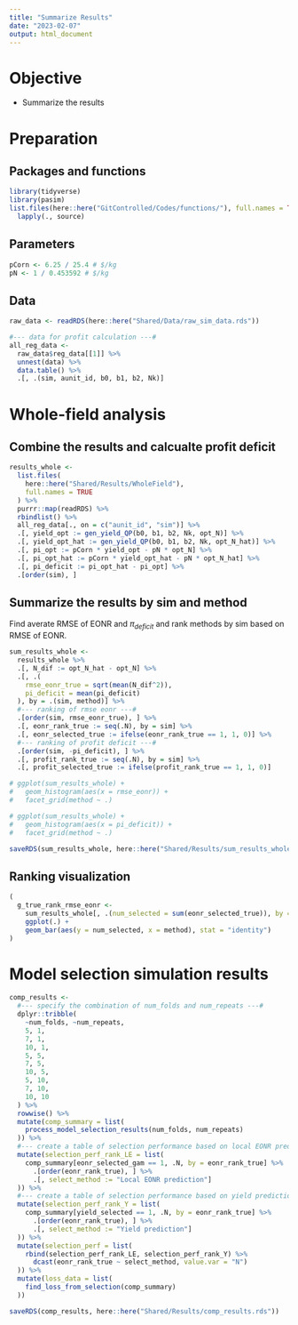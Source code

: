 ```yaml
---
title: "Summarize Results"
date: "2023-02-07"
output: html_document
---
```


# Objective 

+ Summarize the results

# Preparation

## Packages and functions 
```r
library(tidyverse)
library(pasim)
list.files(here::here("GitControlled/Codes/functions/"), full.names = TRUE) %>%
  lapply(., source)
```

## Parameters
```r
pCorn <- 6.25 / 25.4 # $/kg
pN <- 1 / 0.453592 # $/kg
```

## Data
```r
raw_data <- readRDS(here::here("Shared/Data/raw_sim_data.rds"))

#--- data for profit calculation ---#
all_reg_data <-
  raw_data$reg_data[[1]] %>%
  unnest(data) %>%
  data.table() %>%
  .[, .(sim, aunit_id, b0, b1, b2, Nk)]
```

# Whole-field analysis

## Combine the results and calcualte profit deficit

```r
results_whole <-
  list.files(
    here::here("Shared/Results/WholeField"),
    full.names = TRUE
  ) %>%
  purrr::map(readRDS) %>%
  rbindlist() %>%
  all_reg_data[., on = c("aunit_id", "sim")] %>%
  .[, yield_opt := gen_yield_QP(b0, b1, b2, Nk, opt_N)] %>%
  .[, yield_opt_hat := gen_yield_QP(b0, b1, b2, Nk, opt_N_hat)] %>%
  .[, pi_opt := pCorn * yield_opt - pN * opt_N] %>%
  .[, pi_opt_hat := pCorn * yield_opt_hat - pN * opt_N_hat] %>%
  .[, pi_deficit := pi_opt_hat - pi_opt] %>%
  .[order(sim), ]
```

## Summarize the results by sim and method

Find averate RMSE of EONR and $\pi_{deficit}$ and rank methods by sim based on RMSE of EONR.
```r
sum_results_whole <-
  results_whole %>%
  .[, N_dif := opt_N_hat - opt_N] %>%
  .[, .(
    rmse_eonr_true = sqrt(mean(N_dif^2)),
    pi_deficit = mean(pi_deficit)
  ), by = .(sim, method)] %>%
  #--- ranking of rmse eonr ---#
  .[order(sim, rmse_eonr_true), ] %>%
  .[, eonr_rank_true := seq(.N), by = sim] %>%
  .[, eonr_selected_true := ifelse(eonr_rank_true == 1, 1, 0)] %>%
  #--- ranking of profit deficit ---#
  .[order(sim, -pi_deficit), ] %>%
  .[, profit_rank_true := seq(.N), by = sim] %>%
  .[, profit_selected_true := ifelse(profit_rank_true == 1, 1, 0)]

# ggplot(sum_results_whole) +
#   geom_histogram(aes(x = rmse_eonr)) +
#   facet_grid(method ~ .)

# ggplot(sum_results_whole) +
#   geom_histogram(aes(x = pi_deficit)) +
#   facet_grid(method ~ .)

saveRDS(sum_results_whole, here::here("Shared/Results/sum_results_whole.rds"))
```

## Ranking visualization

```r
(
  g_true_rank_rmse_eonr <-
    sum_results_whole[, .(num_selected = sum(eonr_selected_true)), by = method] %>%
    ggplot(.) +
    geom_bar(aes(y = num_selected, x = method), stat = "identity")
)
```

# Model selection simulation results

```r
comp_results <-
  #--- specify the combination of num_folds and num_repeats ---#
  dplyr::tribble(
    ~num_folds, ~num_repeats,
    5, 1,
    7, 1,
    10, 1,
    5, 5,
    7, 5,
    10, 5,
    5, 10,
    7, 10,
    10, 10
  ) %>%
  rowwise() %>%
  mutate(comp_summary = list(
    process_model_selection_results(num_folds, num_repeats)
  )) %>%
  #--- create a table of selection performance based on local EONR prediction ---#
  mutate(selection_perf_rank_LE = list(
    comp_summary[eonr_selected_gam == 1, .N, by = eonr_rank_true] %>%
      .[order(eonr_rank_true), ] %>%
      .[, select_method := "Local EONR prediction"]
  )) %>%
  #--- create a table of selection performance based on yield prediction ---#
  mutate(selection_perf_rank_Y = list(
    comp_summary[yield_selected == 1, .N, by = eonr_rank_true] %>%
      .[order(eonr_rank_true), ] %>%
      .[, select_method := "Yield prediction"]
  )) %>%
  mutate(selection_perf = list(
    rbind(selection_perf_rank_LE, selection_perf_rank_Y) %>%
      dcast(eonr_rank_true ~ select_method, value.var = "N")
  )) %>%
  mutate(loss_data = list(
    find_loss_from_selection(comp_summary)
  ))

saveRDS(comp_results, here::here("Shared/Results/comp_results.rds"))
```



